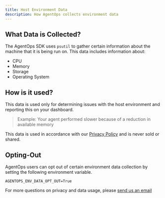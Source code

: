 ```yaml
---
title: Host Environment Data
description: How AgentOps collects environment data
---
```


## What Data is Collected?

The AgentOps SDK uses `psutil` to gather certain information about the machine that it is being run on. This data
includes information about:
- CPU
- Memory
- Storage
- Operating System

## How is it used?

This data is used only for determining issues with the host environment and reporting this on your dashboard.

> Example: Your agent performed slower because of a reduction in available memory

This data is used in accordance with our [Privacy Policy](https://app.agentops.ai/privacy-policy)
and is never sold or shared.

## Opting-Out

AgentOps users can opt out of certain environment data collection by setting the following environment variable.

```
AGENTOPS_ENV_DATA_OPT_OUT=True
```

For more questions on privacy and data usage, please [send us an email](mailto:alex@agentops.ai)

<script type="module" src="/scripts/github_stars.js"></script>
<script type="module" src="/scripts/adjust_api_dynamically.js"></script>